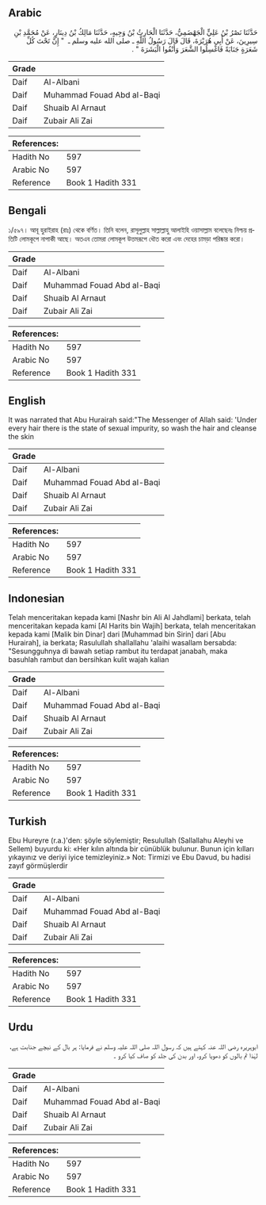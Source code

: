 ## Arabic

<div
  dir="rtl"
  lang="ar"
  style={{ fontSize: "larger", backgroundColor: "#f8f9fa", padding: 20 }}
>
  حَدَّثَنَا نَصْرُ بْنُ عَلِيٍّ الْجَهْضَمِيُّ، حَدَّثَنَا الْحَارِثُ بْنُ
  وَجِيهٍ، حَدَّثَنَا مَالِكُ بْنُ دِينَارٍ، عَنْ مُحَمَّدِ بْنِ سِيرِينَ، عَنْ
  أَبِي هُرَيْرَةَ، قَالَ قَالَ رَسُولُ اللَّهِ ـ صلى الله عليه وسلم ـ ‏ "‏
  إِنَّ تَحْتَ كُلِّ شَعَرَةٍ جَنَابَةً فَاغْسِلُوا الشَّعَرَ وَأَنْقُوا
  الْبَشَرَةَ ‏"‏ ‏.‏
</div>
<div style={{ backgroundColor: "#f8f9fa", padding: 20, marginBottom: 10 }}>
  <table>
    <thead>
      <tr>
        <th>Grade</th>
        <th></th>
      </tr>
    </thead>
    <tbody>
      <tr>
        <td>Daif</td>
        <td>Al-Albani</td>
      </tr>
      <tr>
        <td>Daif</td>
        <td>Muhammad Fouad Abd al-Baqi</td>
      </tr>
      <tr>
        <td>Daif</td>
        <td>Shuaib Al Arnaut</td>
      </tr>
      <tr>
        <td>Daif</td>
        <td>Zubair Ali Zai</td>
      </tr>
    </tbody>
  </table>
  <table>
    <thead>
      <tr>
        <th>References:</th>
        <th></th>
      </tr>
    </thead>
    <tbody>
      <tr>
        <td>Hadith No</td>
        <td>597</td>
      </tr>
      <tr>
        <td>Arabic No</td>
        <td>597</td>
      </tr>
      <tr>
        <td>Reference</td>
        <td>Book 1 Hadith 331</td>
      </tr>
    </tbody>
  </table>
</div>

## Bengali

<div
  dir="ltr"
  lang="bn"
  style={{ fontSize: "larger", backgroundColor: "#f8f9fa", padding: 20 }}
>
  ১/৫৯৭। আবূ হুরাইরাহ (রাঃ) থেকে বর্ণিত। তিনি বলেন, রাসূলুল্লাহ সাল্লাল্লাহু
  আলাইহি ওয়াসাল্লাম বলেছেনঃ নিশ্চয় প্রতিটি লোমকূপে নাপাকী আছে। অতএব তোমরা লোমকূপ
  উত্তমরূপে ধৌত করো এবং দেহের চামড়া পরিষ্কার করো।
</div>
<div style={{ backgroundColor: "#f8f9fa", padding: 20, marginBottom: 10 }}>
  <table>
    <thead>
      <tr>
        <th>Grade</th>
        <th></th>
      </tr>
    </thead>
    <tbody>
      <tr>
        <td>Daif</td>
        <td>Al-Albani</td>
      </tr>
      <tr>
        <td>Daif</td>
        <td>Muhammad Fouad Abd al-Baqi</td>
      </tr>
      <tr>
        <td>Daif</td>
        <td>Shuaib Al Arnaut</td>
      </tr>
      <tr>
        <td>Daif</td>
        <td>Zubair Ali Zai</td>
      </tr>
    </tbody>
  </table>
  <table>
    <thead>
      <tr>
        <th>References:</th>
        <th></th>
      </tr>
    </thead>
    <tbody>
      <tr>
        <td>Hadith No</td>
        <td>597</td>
      </tr>
      <tr>
        <td>Arabic No</td>
        <td>597</td>
      </tr>
      <tr>
        <td>Reference</td>
        <td>Book 1 Hadith 331</td>
      </tr>
    </tbody>
  </table>
</div>

## English

<div
  dir="ltr"
  lang="en"
  style={{ fontSize: "larger", backgroundColor: "#f8f9fa", padding: 20 }}
>
  It was narrated that Abu Hurairah said:"The Messenger of Allah said: 'Under
  every hair there is the state of sexual impurity, so wash the hair and cleanse
  the skin
</div>
<div style={{ backgroundColor: "#f8f9fa", padding: 20, marginBottom: 10 }}>
  <table>
    <thead>
      <tr>
        <th>Grade</th>
        <th></th>
      </tr>
    </thead>
    <tbody>
      <tr>
        <td>Daif</td>
        <td>Al-Albani</td>
      </tr>
      <tr>
        <td>Daif</td>
        <td>Muhammad Fouad Abd al-Baqi</td>
      </tr>
      <tr>
        <td>Daif</td>
        <td>Shuaib Al Arnaut</td>
      </tr>
      <tr>
        <td>Daif</td>
        <td>Zubair Ali Zai</td>
      </tr>
    </tbody>
  </table>
  <table>
    <thead>
      <tr>
        <th>References:</th>
        <th></th>
      </tr>
    </thead>
    <tbody>
      <tr>
        <td>Hadith No</td>
        <td>597</td>
      </tr>
      <tr>
        <td>Arabic No</td>
        <td>597</td>
      </tr>
      <tr>
        <td>Reference</td>
        <td>Book 1 Hadith 331</td>
      </tr>
    </tbody>
  </table>
</div>

## Indonesian

<div
  dir="ltr"
  lang="id"
  style={{ fontSize: "larger", backgroundColor: "#f8f9fa", padding: 20 }}
>
  Telah menceritakan kepada kami [Nashr bin Ali Al Jahdlami] berkata, telah
  menceritakan kepada kami [Al Harits bin Wajih] berkata, telah menceritakan
  kepada kami [Malik bin Dinar] dari [Muhammad bin Sirin] dari [Abu Hurairah],
  ia berkata; Rasulullah shallallahu 'alaihi wasallam bersabda: "Sesungguhnya di
  bawah setiap rambut itu terdapat janabah, maka basuhlah rambut dan bersihkan
  kulit wajah kalian
</div>
<div style={{ backgroundColor: "#f8f9fa", padding: 20, marginBottom: 10 }}>
  <table>
    <thead>
      <tr>
        <th>Grade</th>
        <th></th>
      </tr>
    </thead>
    <tbody>
      <tr>
        <td>Daif</td>
        <td>Al-Albani</td>
      </tr>
      <tr>
        <td>Daif</td>
        <td>Muhammad Fouad Abd al-Baqi</td>
      </tr>
      <tr>
        <td>Daif</td>
        <td>Shuaib Al Arnaut</td>
      </tr>
      <tr>
        <td>Daif</td>
        <td>Zubair Ali Zai</td>
      </tr>
    </tbody>
  </table>
  <table>
    <thead>
      <tr>
        <th>References:</th>
        <th></th>
      </tr>
    </thead>
    <tbody>
      <tr>
        <td>Hadith No</td>
        <td>597</td>
      </tr>
      <tr>
        <td>Arabic No</td>
        <td>597</td>
      </tr>
      <tr>
        <td>Reference</td>
        <td>Book 1 Hadith 331</td>
      </tr>
    </tbody>
  </table>
</div>

## Turkish

<div
  dir="ltr"
  lang="tr"
  style={{ fontSize: "larger", backgroundColor: "#f8f9fa", padding: 20 }}
>
  Ebu Hureyre (r.a.)'den: şöyle söylemiştir; Resulullah (Sallallahu Aleyhi ve
  Sellem) buyurdu ki: «Her kılın altında bir cünüblük bulunur. Bunun için
  kılları yıkayınız ve deriyi iyice temizleyiniz.» Not: Tirmizi ve Ebu Davud, bu
  hadisi zayıf görmüşlerdir
</div>
<div style={{ backgroundColor: "#f8f9fa", padding: 20, marginBottom: 10 }}>
  <table>
    <thead>
      <tr>
        <th>Grade</th>
        <th></th>
      </tr>
    </thead>
    <tbody>
      <tr>
        <td>Daif</td>
        <td>Al-Albani</td>
      </tr>
      <tr>
        <td>Daif</td>
        <td>Muhammad Fouad Abd al-Baqi</td>
      </tr>
      <tr>
        <td>Daif</td>
        <td>Shuaib Al Arnaut</td>
      </tr>
      <tr>
        <td>Daif</td>
        <td>Zubair Ali Zai</td>
      </tr>
    </tbody>
  </table>
  <table>
    <thead>
      <tr>
        <th>References:</th>
        <th></th>
      </tr>
    </thead>
    <tbody>
      <tr>
        <td>Hadith No</td>
        <td>597</td>
      </tr>
      <tr>
        <td>Arabic No</td>
        <td>597</td>
      </tr>
      <tr>
        <td>Reference</td>
        <td>Book 1 Hadith 331</td>
      </tr>
    </tbody>
  </table>
</div>

## Urdu

<div
  dir="rtl"
  lang="ur"
  style={{ fontSize: "larger", backgroundColor: "#f8f9fa", padding: 20 }}
>
  ابوہریرہ رضی اللہ عنہ کہتے ہیں کہ رسول اللہ صلی اللہ علیہ وسلم نے فرمایا: ہر
  بال کے نیچے جنابت ہے، لہٰذا تم بالوں کو دھویا کرو، اور بدن کی جلد کو صاف کیا
  کرو ۔
</div>
<div style={{ backgroundColor: "#f8f9fa", padding: 20, marginBottom: 10 }}>
  <table>
    <thead>
      <tr>
        <th>Grade</th>
        <th></th>
      </tr>
    </thead>
    <tbody>
      <tr>
        <td>Daif</td>
        <td>Al-Albani</td>
      </tr>
      <tr>
        <td>Daif</td>
        <td>Muhammad Fouad Abd al-Baqi</td>
      </tr>
      <tr>
        <td>Daif</td>
        <td>Shuaib Al Arnaut</td>
      </tr>
      <tr>
        <td>Daif</td>
        <td>Zubair Ali Zai</td>
      </tr>
    </tbody>
  </table>
  <table>
    <thead>
      <tr>
        <th>References:</th>
        <th></th>
      </tr>
    </thead>
    <tbody>
      <tr>
        <td>Hadith No</td>
        <td>597</td>
      </tr>
      <tr>
        <td>Arabic No</td>
        <td>597</td>
      </tr>
      <tr>
        <td>Reference</td>
        <td>Book 1 Hadith 331</td>
      </tr>
    </tbody>
  </table>
</div>
